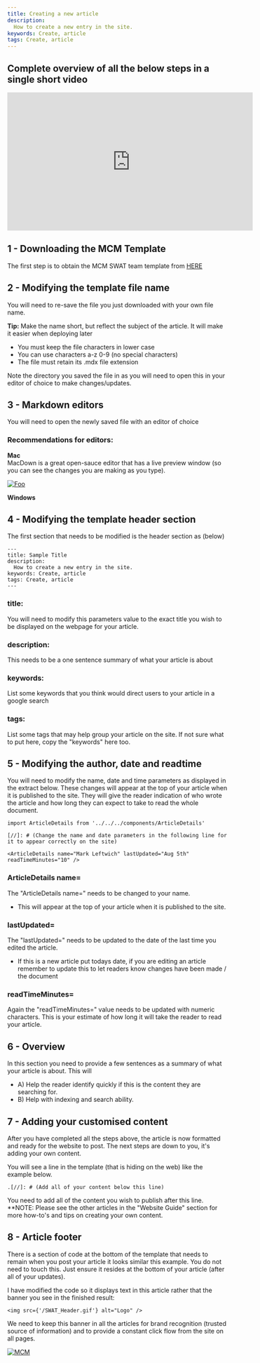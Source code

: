 ---
title: Creating a new article
description:
  How to create a new entry in the site.
keywords: Create, article
tags: Create, article
---


[//]: # (Change the name and date parameters in the following line for it to appear correctly on the site)

<ArticleDetails name="Mark Leftwich" lastUpdated="Aug 11th 2020" readTimeMinutes="10" />

## Complete overview of all the below steps in a single short video

<iframe width="560" height="315" src="https://www.youtube.com/embed/SjWHsMmo9lI" frameborder="0" allow="accelerometer; autoplay; encrypted-media; gyroscope; picture-in-picture" allowfullscreen></iframe>

## 1 - Downloading the MCM Template
[//]: # (add one to two lines describe what the article is about below)
The first step is to obtain the MCM SWAT team template from [HERE](https://ibm.box.com/v/mcm-doc-template)  

## 2 - Modifying the template file name  
You will need to re-save the file you just downloaded with your own file name.  

**Tip:** Make the name short, but reflect the subject of the article. It will make it easier when deploying later

* You must keep the file characters in lower case
* You can use characters a-z 0-9 (no special characters)
* The file must retain its .mdx file extension

Note the directory you saved the file in as you will need to open this in your editor of choice to make changes/updates.

## 3 - Markdown editors

You will need to open the newly saved file with an editor of choice

### Recommendations for editors:
**Mac**    
MacDown is a great open-sauce editor that has a live preview window (so you can see the changes you are making as you type).

[![Foo](./macdown1.png)](https://macdown.uranusjr.com/)

**Windows**

## 4 - Modifying the template header section

The first section that needs to be modified is the header section as (below)


```
---
title: Sample Title
description:
  How to create a new entry in the site.
keywords: Create, article
tags: Create, article
---
```

### title:
You will need to modify this parameters value to the exact title you wish to be displayed on the webpage for your article.

### description:
This needs to be a one sentence summary of what your article is about

### keywords:
List some keywords that you think would direct users to your article in a google search

### tags: 
List some tags that may help group your article on the site. If not sure what to put here, copy the "keywords" here too.



## 5 - Modifying the author, date and readtime
You will need to modify the name, date and time parameters as displayed in the extract below. These changes will appear at the top of your article when it is published to the site. They will give the reader indication of who wrote the article and how long they can expect to take to read the whole document.

```
import ArticleDetails from '../../../components/ArticleDetails'

[//]: # (Change the name and date parameters in the following line for it to appear correctly on the site)

<ArticleDetails name="Mark Leftwich" lastUpdated="Aug 5th" readTimeMinutes="10" />
```

### ArticleDetails name=
The "ArticleDetails name=" needs to be changed to your name.
 - This will appear at the top of your article when it is published to the site.

### lastUpdated=
The "lastUpdated=" needs to be updated to the date of the last time you edited the article.
 - If this is a new article put todays date, if you are editing an article remember to update this to let readers know changes have been made / the document

### readTimeMinutes=
Again the "readTimeMinutes=" value needs to be updated with numeric characters. This is your estimate of how long it will take the reader to read your article.


## 6 - Overview
In this section you need to provide a few sentences as a summary of what your article is about. This will  
 - A) Help the reader identify quickly if this is the content they are searching for.  
 - B) Help with indexing and search ability.  

 
## 7 - Adding your customised content
After you have completed all the steps above, the article is now formatted and ready for the website to post. The next steps are down to you, it's adding your own content.

You will see a line in the template (that is hiding on the web) like the example below.

```
.[//]: # (Add all of your content below this line)  

```
You need to add all of the content you wish to publish after this line.
**NOTE: Please see the other articles in the "Website Guide" section for more how-to's and tips on creating your own content.


## 8 - Article footer
There is a section of code at the bottom of the template that needs to remain when you post your article it looks similar this example. You do not need to touch this. Just ensure it resides at the bottom of your article (after all of your updates).

I have modified the code so it displays text in this article rather that the banner you see in the finished result:


``` 
<img src={'/SWAT_Header.gif'} alt="Logo" />
```

We need to keep this banner in all the articles for brand recognition (trusted source of information) and to provide a constant click flow from the site on all pages.


[![MCM](../../../images/SWAT_Header.gif)](https://ibmintegration.github.io/cp4mcm-swat-kb/)
